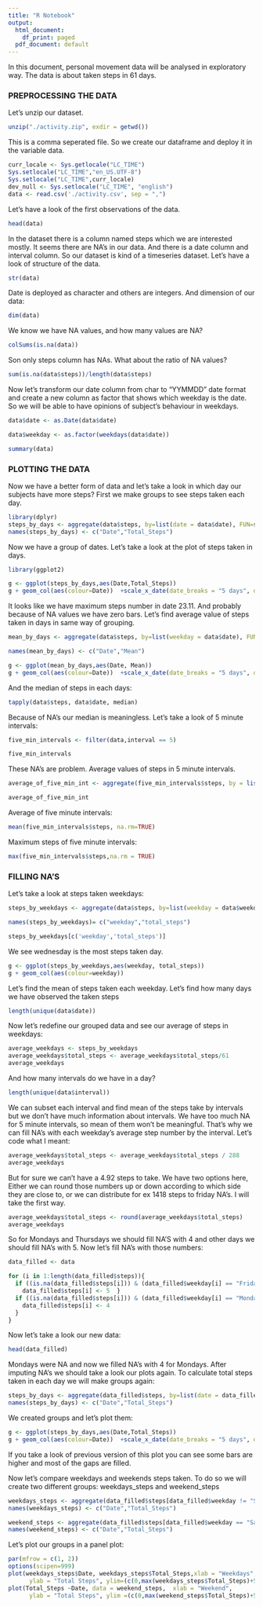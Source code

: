 ```yaml
---
title: "R Notebook"
output:
  html_document:
    df_print: paged
  pdf_document: default
---
```

In this document, personal movement data will be analysed in exploratory way.
The data is about taken steps in 61 days.

### PREPROCESSING THE DATA

Let's unzip our dataset.

```r
unzip("./activity.zip", exdir = getwd())
```

This is a comma seperated file. So we create our dataframe and deploy it in the variable data. 
```r
curr_locale <- Sys.getlocale("LC_TIME")
Sys.setlocale("LC_TIME","en_US.UTF-8")
Sys.setlocale("LC_TIME",curr_locale)
dev_null <- Sys.setlocale("LC_TIME", "english")
data <- read.csv('./activity.csv', sep = ",")
```

Let's have a look of the first observations of the data. 
```r
head(data)
```
In the dataset there is a column named steps which we are interested mostly. It seems there are NA's in our data. And there is a date column and interval column. So our dataset is kind of a timeseries dataset. Let's have a look of structure of the data.  

```r
str(data)
```
Date is deployed as character and others are integers. And dimension of our data:
```r
dim(data)
```
We know we have NA values, and how many values are NA?
```r
colSums(is.na(data))
```
Son only steps column has NAs.
What about the ratio of NA values?
```r
sum(is.na(data$steps))/length(data$steps)
```
Now let's transform our date column from char to "YYMMDD" date format and create a new column as factor that shows which weekday is the date.
So we will be able to have opinions of subject's behaviour in weekdays.  
```r
data$date <- as.Date(data$date)

data$weekday <- as.factor(weekdays(data$date))

summary(data)
```
### PLOTTING THE DATA
Now we have a better form of data and let's take a look in which day our subjects have more steps?
First we make groups to see steps taken each day.
```r
library(dplyr)
steps_by_days <- aggregate(data$steps, by=list(date = data$date), FUN=sum, na.rm=TRUE)
names(steps_by_days) <- c("Date","Total_Steps")
```
Now we have a group of dates.
Let's take a look at the plot of steps taken in days. 

```r
library(ggplot2)

g <- ggplot(steps_by_days,aes(Date,Total_Steps))
g + geom_col(aes(colour=Date))  +scale_x_date(date_breaks = "5 days", date_labels = "%d.%m")
```
It looks like we have maximum steps number in date 23.11. And probably because of NA values we have zero bars.
Let's find average value of steps taken in days in same way of grouping.
```r
mean_by_days <- aggregate(data$steps, by=list(weekday = data$date), FUN = mean, na.rm=TRUE)

```

```r
names(mean_by_days) <- c("Date","Mean")
```

```r
g <- ggplot(mean_by_days,aes(Date, Mean))
g + geom_col(aes(colour=Date))  +scale_x_date(date_breaks = "5 days", date_labels = "%d.%m")
```
And the median of steps in each days:
```r
tapply(data$steps, data$date, median)
```
Because of NA's our median is meaningless.
Let's take a look of 5 minute intervals:
```r
five_min_intervals <- filter(data,interval == 5)
```

```r
five_min_intervals
```
These NA's are problem. Average values of steps in 5 minute intervals. 
```r
average_of_five_min_int <- aggregate(five_min_intervals$steps, by = list(average = five_min_intervals$steps), FUN = mean, na.rm=TRUE)
```

```r
average_of_five_min_int
```

Average of five minute intervals:
```r
mean(five_min_intervals$steps, na.rm=TRUE)
```
Maximum steps of five minute intervals:
```r
max(five_min_intervals$steps,na.rm = TRUE)
```



### FILLING NA'S




Let's take a look at steps taken weekdays:

```r
steps_by_weekdays <- aggregate(data$steps, by=list(weekday = data$weekday), FUN=sum, na.rm=TRUE)

```
```r
names(steps_by_weekdays)= c("weekday","total_steps")
```

```r
steps_by_weekdays[c('weekday','total_steps')]
```
We see wednesday is the most steps taken day. 

```r
g <- ggplot(steps_by_weekdays,aes(weekday, total_steps))
g + geom_col(aes(colour=weekday)) 

```
Let's find the mean of steps taken each weekday. Let's find how many days we have observed the taken steps

```r
length(unique(data$date))
```
Now let's redefine our grouped data and see our average of steps in weekdays: 
```r
average_weekdays <- steps_by_weekdays
average_weekdays$total_steps <- average_weekdays$total_steps/61
average_weekdays
```
And how many intervals do we have in a day?
```r
length(unique(data$interval))
```
We can subset each interval and find mean of the steps take by intervals but we don't have much information about intervals. We have too much NA for 5 minute intervals, so mean of them won't be meaningful. 
That's why we can fill NA's with each weekday's average step number by the interval. Let's code what I meant:

```r
average_weekdays$total_steps <- average_weekdays$total_steps / 288
average_weekdays
```
But for sure we can't have a 4.92 steps to take. We have two options here, Either we can round those numbers up or down according to which side they are close to, or we can distribute for ex 1418 steps to friday NA's. I will take the first way. 

```r
average_weekdays$total_steps <- round(average_weekdays$total_steps)
average_weekdays
```
So for Mondays and Thursdays we should fill NA'S with 4 and other days we should fill NA's with 5.
Now let's fill NA's with those numbers:

```r
data_filled <- data

for (i in 1:length(data_filled$steps)){
  if ((is.na(data_filled$steps[i])) & (data_filled$weekday[i] == "Friday" | data_filled$weekday[i] == "Saturday" | data_filled$weekday[i] == "Sunday" | data_filled$weekday[i] == "Tuesday" | data_filled$weekday[i] == "Wednesday")){
    data_filled$steps[i] <- 5  }
  if ((is.na(data_filled$steps[i])) & (data_filled$weekday[i] == "Monday" | data_filled$weekday[i] == "Thursday")){
    data_filled$steps[i] <- 4
  }
}
```

Now let's take a look our new data:
```r
head(data_filled)
```

Mondays were NA and now we filled NA's with 4 for Mondays. 
After imputing NA's we should take a look our plots again.
To calculate total steps taken in each day we will make groups again:

```r
steps_by_days <- aggregate(data_filled$steps, by=list(date = data_filled$date), FUN=sum, na.rm=TRUE)
names(steps_by_days) <- c("Date","Total_Steps")
```

We created groups and let's plot them:

```r
g <- ggplot(steps_by_days,aes(Date,Total_Steps))
g + geom_col(aes(colour=Date))  +scale_x_date(date_breaks = "5 days", date_labels = "%d.%m")
```
If you take a look of previous version of this plot you can see some bars are higher and most of the gaps are filled.

Now let's compare weekdays and weekends steps taken. 
To do so we will create two different groups: weekdays_steps and weekend_steps
```r
weekdays_steps <- aggregate(data_filled$steps[data_filled$weekday != "Saturday" & data_filled$weekday != "Sunday"], by = list(date = data_filled$weekday[data_filled$weekday != "Saturday" & data_filled$weekday != "Sunday"]), FUN = sum, na.rm=TRUE)
names(weekdays_steps) <- c("Date","Total_Steps")

weekend_steps <- aggregate(data_filled$steps[data_filled$weekday == "Saturday" | data_filled$weekday == "Sunday"], by = list(date = data_filled$weekday[data_filled$weekday == "Saturday" | data_filled$weekday == "Sunday"]), FUN = sum, na.rm=TRUE)
names(weekend_steps) <- c("Date","Total_Steps")

```

Let's plot our groups in a panel plot:


```r
par(mfrow = c(1, 2))
options(scipen=999)
plot(weekdays_steps$Date, weekdays_steps$Total_Steps,xlab = "Weekdays",
      ylab = "Total Steps", ylim=(c(0,max(weekdays_steps$Total_Steps)+5000)))
plot(Total_Steps ~Date, data = weekend_steps,  xlab = "Weekend",
      ylab = "Total Steps", ylim =(c(0,max(weekend_steps$Total_Steps)+5000)))
```




